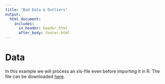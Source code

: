 ```yaml
---
title: "Bad Data & Outliers"
output: 
  html_document:
    includes:
      in_header: header.html
      after_body: footer.html		
---
```


# Data

In this example we will process an xls-file even before importing it in R. The file can be downloaded [here](https://github.com/SchmidtPaul/DSFAIR/blob/master/data/vision.xls).



